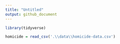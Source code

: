 ```yaml
---
title: "Untitled"
output: github_document
---
```

```r
library(tidyverse)
```
```r
homicide = read_csv('.\\data\\homicide-data.csv')
```


